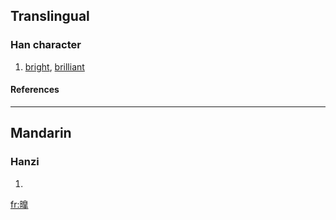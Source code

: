 ==Translingual==
===Han character===
{{Han char|rn=72|rad=日|as=12|sn=16|four=|canj=日竹山十 (AHUJ)}}
# [[bright]], [[brilliant]]
====References====
{{Han ref|kx=0500.251|hdz=21536.111|uh=66CD|ud=26317}}

----
==Mandarin==
===Hanzi===
{{cmn-hanzi|pin=[[hào]] ([[hao4]])|wg=hao<sup>4</sup>}}
# {{defn|Mandarin}}

[[fr:曍]]